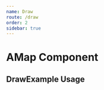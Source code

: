 ```yaml
---
name: Draw
route: /draw
order: 2
sidebar: true
---
```

<!-- import './lib/amap' and './lib/amapPlugin' for dev usage. -->
<!-- when use this library, please add following scripts in html file: -->
<!-- <script src="https://webapi.amap.com/maps?v=1.4.15&key={{ put your amap key here }}" /> -->
<!-- <script src="https://webapi.amap.com/maps?v=1.4.15&key={{ put your amap key here }}&plugin=AMap.MouseTool,AMap.PolyEditor" /> -->


# AMap Component

## DrawExample Usage

<DrawExample />
